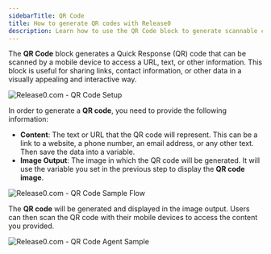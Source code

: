 ```yaml
---
sidebarTitle: QR Code
title: How to generate QR codes with Release0
description: Learn how to use the QR Code block to generate scannable codes for sharing links and information in your chatbot agent.
---
```


The **QR Code** block generates a Quick Response (QR) code that can be scanned by a mobile device to access a URL, text, or other information. This block is useful for sharing links, contact information, or other data in a visually appealing and interactive way.

<Frame style={{ maxWidth: '600px' }}>
  <img src="/images/blocks/integrations/qr-code/qrcode-setup.png" alt="Release0.com - QR Code Setup" />
</Frame>

In order to generate a **QR code**, you need to provide the following information:
- **Content**: The text or URL that the QR code will represent. This can be a link to a website, a phone number, an email address, or any other text. Then save the data into a variable.
- **Image Output**: The image in which the QR code will be generated. It will use the variable you set in the previous step to display the **QR code image**.

<Frame style={{ maxWidth: '800px' }}>
  <img src="/images/blocks/integrations/qr-code/qr-code-sample.png" alt="Release0.com - QR Code Sample Flow" />
</Frame>

The **QR code** will be generated and displayed in the image output. Users can then scan the QR code with their mobile devices to access the content you provided.

<Frame style={{ maxWidth: '400px' }}>
  <img src="/images/blocks/integrations/qr-code/qr-code-agent.png" alt="Release0.com - QR Code Agent Sample" />
</Frame>